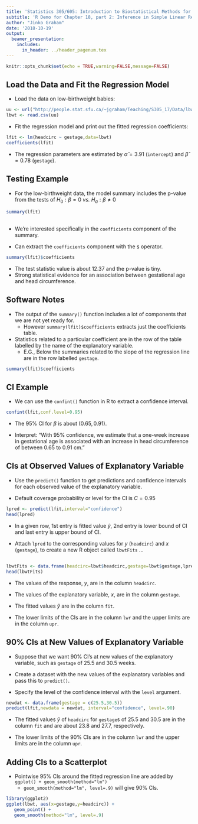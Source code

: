 ```yaml
---
title: 'Statistics 305/605: Introduction to Biostatistical Methods for Health Sciences'
subtitle: 'R Demo for Chapter 18, part 2: Inference in Simple Linear Regression'
author: "Jinko Graham"
date: '2018-10-19'
output: 
  beamer_presentation:
    includes:
      in_header: ../header_pagenum.tex
---
```


```r
knitr::opts_chunk$set(echo = TRUE,warning=FALSE,message=FALSE)
```

## Load the Data and Fit the Regression Model

* Load the data on low-birthweight babies:

\scriptsize

```r
uu <- url("http://people.stat.sfu.ca/~jgraham/Teaching/S305_17/Data/lbwt.csv")
lbwt <- read.csv(uu)
```

\normalsize

* Fit the regression model and print out the fitted regression coefficients:

\scriptsize

```r
lfit <- lm(headcirc ~ gestage,data=lbwt)
coefficients(lfit)
```

\normalsize

* The regression parameters are estimated by $\hat{\alpha}=3.91$ (`intercept`) and $\hat{\beta}=0.78$ (`gestage`).

## Testing Example

* For the low-birthweight data, the model summary includes 
the p-value from the tests of $H_0: \beta=0$ _vs._
$H_a:\beta \not= 0$

\scriptsize

```r
summary(lfit)
```

\normalsize 

##  

\bigskip

* We're interested specifically in the `coefficients` component of the summary.


* Can extract the `coefficients` component with the `$` operator.

\scriptsize

```r
summary(lfit)$coefficients
```

\normalsize 

* The test statistic value is about 12.37 and the p-value is tiny.
* Strong statistical evidence for an association between gestational age and
head circumference.

## Software Notes

* The output of the `summary()` function includes a lot
of components that we are not yet ready for.
    + However 
    `summary(lfit)$coefficients` 
    extracts just
    the coefficients table.
* Statistics related to a particular
coefficient are in the row of the
table labelled by the name of the
explanatory variable.
    + E.G., Below the summaries related to the slope 
    of the regression line are in the row labelled `gestage`.
    
\scriptsize

```r
summary(lfit)$coefficients
```

\normalsize

## CI Example

* We can use the `confint()` function in R to extract a confidence interval.

\scriptsize

```r
confint(lfit,conf.level=0.95)
```

\normalsize

* The 95% CI for $\beta$ is about $(0.65,0.91)$. 

* Interpret:
"With 95% confidence, we estimate that a
  one-week increase in gestational age
  is associated with an increase in head circumference
  of between 0.65 to 0.91 cm."
    

## CIs at Observed Values of Explanatory Variable

* Use the `predict()` function to get predictions and confidence
intervals for each observed value of the explanatory variable.

* Default coverage probability or level for the CI is $C=0.95$

\scriptsize

```r
lpred <- predict(lfit,interval="confidence")
head(lpred)
```

\normalsize

* In a given row, 1st entry
is fitted value $\hat{y}$, 2nd entry is lower bound of CI and last entry is upper bound of CI.


* Attach `lpred` to the corresponding values for $y$ (`headcirc`) and $x$ (`gestage`), to create a new R object called `lbwtFits` $\ldots$

## 

\bigskip

\scriptsize

```r
lbwtFits <- data.frame(headcirc=lbwt$headcirc,gestage=lbwt$gestage,lpred)
head(lbwtFits)
```

\normalsize

* The values of the response, $y$,
are in the column `headcirc`.

* The values of the explanatory variable, $x$, are in the column `gestage`.

* The fitted values $\hat{y}$ are in the column `fit`.

* The lower limits of the CIs are in the column `lwr`
and the upper limits are in the column `upr`.


## 90% CIs at New Values of Explanatory Variable

* Suppose that we want 90% CI's at new values of the explanatory variable, such as `gestage` of 25.5 and 30.5 weeks.

* Create a dataset with the new values of the explanatory 
variables and pass this to `predict()`.
* Specify the level of the confidence interval with the `level` argument.


\scriptsize

```r
newdat <- data.frame(gestage = c(25.5,30.5))
predict(lfit,newdata = newdat, interval="confidence", level=.90)
```

\normalsize

* The fitted values $\hat{y}$ of `headcirc` for 
`gestage`s of 25.5 and 30.5 are in the column `fit` and are about 23.8 and 27.7, respectively.

* The lower limits of the 90% CIs are in the column `lwr`
and the upper limits are in the column `upr`.


## Adding CIs to a Scatterplot

* Pointwise 95% CIs around the fitted regression line are added by `ggplot() + geom_smooth(method="lm")`
    + `geom_smooth(method="lm", level=.9)` will give 90% CIs.

\scriptsize

```r
library(ggplot2)
ggplot(lbwt, aes(x=gestage,y=headcirc)) + 
   geom_point() + 
   geom_smooth(method="lm", level=.9)
```
